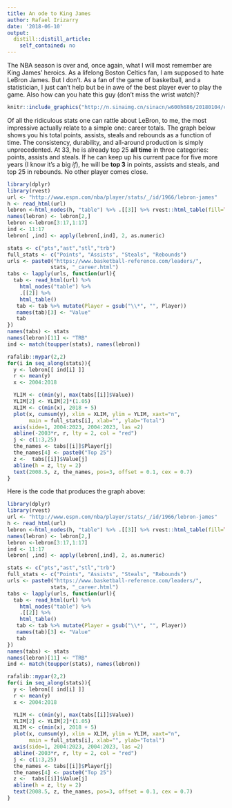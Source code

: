 ```yaml
---
title: An ode to King James
author: Rafael Irizarry
date: '2018-06-10'
output:
  distill::distill_article:
    self_contained: no
---
```



The NBA season is over and, once again, what I will most remember are King James' heroics.
As a lifelong Boston Celtics fan, I am supposed to hate LeBron James. But I don't. As a fan of the game of basketball, and a statistician, I just can't help but be in awe of the best player ever to play the game. Also how can you hate this guy (don't miss the wrist watch)?

```r
knitr::include_graphics("http://n.sinaimg.cn/sinacn/w600h686/20180104/c476-fyqinct9321280.jpg")
```

Of all the ridiculous stats one can rattle about LeBron, to me, the most impressive actually relate to a simple one: career totals. The graph below shows you his total points, assists, steals and rebounds as a function of time. The consistency, durability, and all-around production is simply unprecedented.
At 33, he is already top 25 **all time** in three categories: points, assists and steals. If he can keep up his current pace for five more years (I know it's a big _if_), he will be **top 3** in points, assists and steals, and top 25 in rebounds. No other player comes close.  

```r
library(dplyr)
library(rvest)
url <- "http://www.espn.com/nba/player/stats/_/id/1966/lebron-james"
h <- read_html(url)
lebron <-html_nodes(h, "table") %>% .[[3]] %>% rvest::html_table(fill=TRUE)
names(lebron) <- lebron[2,]
lebron <-lebron[3:17,1:17]
ind <- 11:17
lebron[ ,ind] <- apply(lebron[,ind], 2, as.numeric)

stats <- c("pts","ast","stl","trb")
full_stats <- c("Points", "Assists", "Steals", "Rebounds")
urls <- paste0("https://www.basketball-reference.com/leaders/",
              stats, "_career.html")
tabs <- lapply(urls, function(url){
  tab <- read_html(url) %>%
    html_nodes("table") %>%
    .[[2]] %>%
    html_table()
   tab <- tab %>% mutate(Player = gsub("\\*", "", Player))
   names(tab)[3] <- "Value"
   tab
})
names(tabs) <- stats
names(lebron)[11] <- "TRB"
ind <- match(toupper(stats), names(lebron))

rafalib::mypar(2,2)
for(i in seq_along(stats)){
  y <- lebron[[ ind[i] ]]
  r <- mean(y)
  x <- 2004:2018

  YLIM <- c(min(y), max(tabs[[i]]$Value))
  YLIM[2] <- YLIM[2]*(1.05)
  XLIM <- c(min(x), 2018 + 5)
  plot(x, cumsum(y), xlim = XLIM, ylim = YLIM, xaxt="n",
       main = full_stats[i], xlab="", ylab="Total")
  axis(side=1, 2004:2023, 2004:2023, las =2)
  abline(-2003*r, r, lty = 2, col = "red")
  j <- c(1:3,25)
  the_names <- tabs[[i]]$Player[j]
  the_names[4] <- paste0("Top 25")
  z <-  tabs[[i]]$Value[j]
  abline(h = z, lty = 2)
  text(2008.5, z, the_names, pos=3, offset = 0.1, cex = 0.7)
}
```

Here is the code that produces the graph above:

```r
library(dplyr)
library(rvest)
url <- "http://www.espn.com/nba/player/stats/_/id/1966/lebron-james"
h <- read_html(url)
lebron <-html_nodes(h, "table") %>% .[[3]] %>% rvest::html_table(fill=TRUE)
names(lebron) <- lebron[2,]
lebron <-lebron[3:17,1:17]
ind <- 11:17
lebron[ ,ind] <- apply(lebron[,ind], 2, as.numeric)

stats <- c("pts","ast","stl","trb")
full_stats <- c("Points", "Assists", "Steals", "Rebounds")
urls <- paste0("https://www.basketball-reference.com/leaders/",
              stats, "_career.html")
tabs <- lapply(urls, function(url){
  tab <- read_html(url) %>%
    html_nodes("table") %>%
    .[[2]] %>%
    html_table()
   tab <- tab %>% mutate(Player = gsub("\\*", "", Player))
   names(tab)[3] <- "Value"
   tab
})
names(tabs) <- stats
names(lebron)[11] <- "TRB"
ind <- match(toupper(stats), names(lebron))

rafalib::mypar(2,2)
for(i in seq_along(stats)){
  y <- lebron[[ ind[i] ]]
  r <- mean(y)
  x <- 2004:2018

  YLIM <- c(min(y), max(tabs[[i]]$Value))
  YLIM[2] <- YLIM[2]*(1.05)
  XLIM <- c(min(x), 2018 + 5)
  plot(x, cumsum(y), xlim = XLIM, ylim = YLIM, xaxt="n",
       main = full_stats[i], xlab="", ylab="Total")
  axis(side=1, 2004:2023, 2004:2023, las =2)
  abline(-2003*r, r, lty = 2, col = "red")
  j <- c(1:3,25)
  the_names <- tabs[[i]]$Player[j]
  the_names[4] <- paste0("Top 25")
  z <-  tabs[[i]]$Value[j]
  abline(h = z, lty = 2)
  text(2008.5, z, the_names, pos=3, offset = 0.1, cex = 0.7)
}
```


